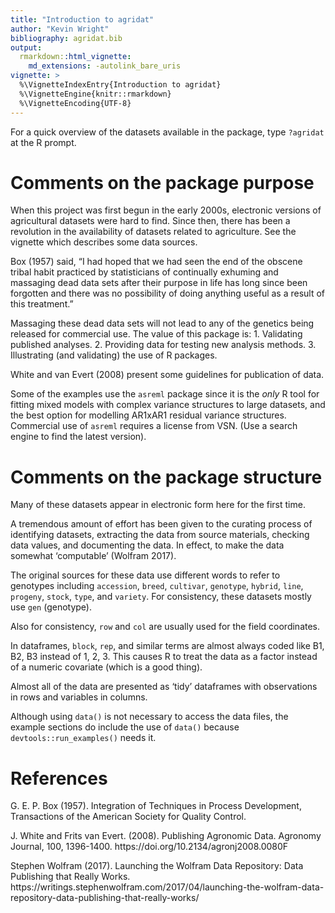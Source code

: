 ```yaml
---
title: "Introduction to agridat"
author: "Kevin Wright"
bibliography: agridat.bib
output: 
  rmarkdown::html_vignette:
    md_extensions: -autolink_bare_uris
vignette: >
  %\VignetteIndexEntry{Introduction to agridat}
  %\VignetteEngine{knitr::rmarkdown}
  %\VignetteEncoding{UTF-8}
---
```


For a quick overview of the datasets available in the package, type `?agridat` at the R prompt.

# Comments on the package purpose

When this project was first begun in the early 2000s, electronic versions of agricultural datasets were hard to find. Since then, there has been a revolution in the availability of datasets related to agriculture.  See the vignette which describes some data sources.

Box (1957) said, "I had hoped that we had seen the end of the obscene tribal habit practiced by statisticians of continually exhuming and massaging dead data sets after their purpose in life has long since been forgotten and there was no possibility of doing anything useful as a result of this treatment."

Massaging these dead data sets will not lead to any of the genetics being released for commercial use.
The value of this package is:
1. Validating published analyses.
2. Providing data for testing new analysis methods.
3. Illustrating (and validating) the use of R packages.

White and van Evert (2008) present some guidelines for publication of data.

Some of the examples use the `asreml` package since it is the _only_ R tool for fitting mixed models with complex variance structures to large datasets, and the best option for modelling AR1xAR1 residual variance structures.  Commercial use of `asreml` requires a license from VSN. (Use a search engine to find the latest version).

# Comments on the package structure

Many of these datasets appear in electronic form here for the first time.

A tremendous amount of effort has been given to the curating process of identifying datasets, extracting the data from source materials, checking data values, and documenting the data.  In effect, to make the data somewhat 'computable' (Wolfram 2017).

The original sources for these data use different words to refer to genotypes including `accession`, `breed`, `cultivar`, `genotype`, `hybrid`, `line`, `progeny`, `stock`, `type`, and `variety`.  For consistency, these datasets mostly use `gen` (genotype).

Also for consistency, `row` and `col` are usually used for the field coordinates.

In dataframes, `block`, `rep`, and similar terms are almost always coded like B1, B2, B3 instead of 1, 2, 3.  This causes R to treat the data as a factor instead of a numeric covariate (which is a good thing).

Almost all of the data are presented as 'tidy' dataframes with observations in rows and variables in columns.

Although using `data()` is not necessary to access the data files, the example sections do include the use of `data()` because `devtools::run_examples()` needs it.

# References

G. E. P. Box (1957). Integration of Techniques in Process Development,
Transactions of the American Society for Quality Control.

J. White and Frits van Evert. (2008).
Publishing Agronomic Data.
Agronomy Journal, 100, 1396-1400.
https://doi.org/10.2134/agronj2008.0080F

Stephen Wolfram (2017).
Launching the Wolfram Data Repository: Data Publishing that Really Works.
https://writings.stephenwolfram.com/2017/04/launching-the-wolfram-data-repository-data-publishing-that-really-works/
